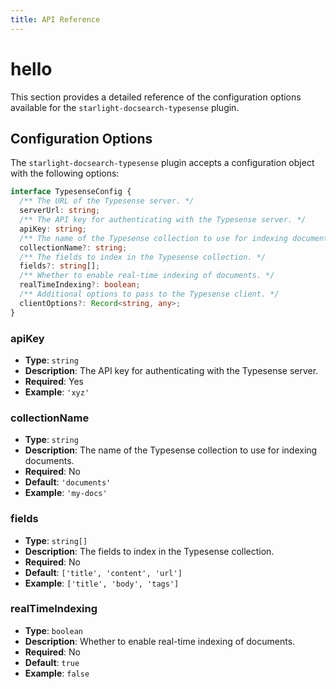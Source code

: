 ```yaml
---
title: API Reference
---
```


# hello

This section provides a detailed reference of the configuration options available for the `starlight-docsearch-typesense` plugin.

## Configuration Options

The `starlight-docsearch-typesense` plugin accepts a configuration object with the following options:

```ts
interface TypesenseConfig {
  /** The URL of the Typesense server. */
  serverUrl: string;
  /** The API key for authenticating with the Typesense server. */
  apiKey: string;
  /** The name of the Typesense collection to use for indexing documents. */
  collectionName?: string;
  /** The fields to index in the Typesense collection. */
  fields?: string[];
  /** Whether to enable real-time indexing of documents. */
  realTimeIndexing?: boolean;
  /** Additional options to pass to the Typesense client. */
  clientOptions?: Record<string, any>;
}
```

### apiKey

- **Type**: `string`
- **Description**: The API key for authenticating with the Typesense server.
- **Required**: Yes
- **Example**: `'xyz'`

### collectionName

- **Type**: `string`
- **Description**: The name of the Typesense collection to use for indexing documents.
- **Required**: No
- **Default**: `'documents'`
- **Example**: `'my-docs'`

### fields

- **Type**: `string[]`
- **Description**: The fields to index in the Typesense collection.
- **Required**: No
- **Default**: `['title', 'content', 'url']`
- **Example**: `['title', 'body', 'tags']`

### realTimeIndexing

- **Type**: `boolean`
- **Description**: Whether to enable real-time indexing of documents.
- **Required**: No
- **Default**: `true`
- **Example**: `false`

